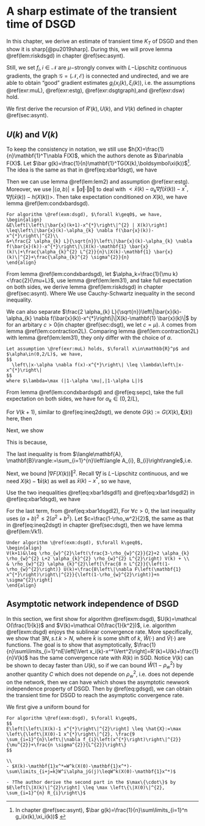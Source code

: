 # A sharp estimate of the transient time of DSGD

In this chapter, we derive an estimate of transient time $K_T$ of DSGD and then show it is sharp[@pu2019sharp]. During this, we will prove lemma \@ref(lem:riskdsgd) in chapter \@ref(sec:asynt). 

Still, we set $f_i, i\in\mathcal{N}$ are $\mu-$strongly convex with $L-$Lipschitz continuous gradients, the graph $\mathcal{G}=(\mathcal{N},\mathcal{E})$ is connected and undirected, and we are able to obtain "good" gradient estimates $g_i(x_i(k),\xi_i(k))$, i.e. the assumptions \@ref(exr:muL), \@ref(exr:estg), \@ref(exr:dsgtgraph),and \@ref(exr:dsw) hold. 

We first derive the recursion of $R'(k),U(k),$ and $V(k)$ defined in chapter \@ref(sec:asynt).

## $U(k)$ and $V(k)$

To keep the consistency in notation, we still use $h(X)=\frac{1}{n}\mathbf{1}^T\nabla F(X)$, which the authors denote as $\bar\nabla F(X)$. Let $\bar g(k)=\frac{1}{n}\mathbf{1}^TG(X(k),\boldsymbol\xi(k))$^[In chapter \@ref(sec:asynt), $\bar g(k)=\frac{1}{n}\sum\limits_{i=1}^n g_i(x(k),\xi_i(k))$ ]. The idea is the same as that in \@ref(eq:xbar1dsgt), we have 
\begin{align}
\bar x(k+1)-x^*&=\bar x(k)-\alpha_k\left[\bar g(k)-\frac{1}{n}\mathbf{1}^T\nabla F(X(k))\right]-\\
&\alpha_k\left[\frac{1}{n}\mathbf{1}^T\nabla F(X(k))-\nabla f(\bar x(k))\right]-\alpha_k\nabla f(\bar x(k))-x^*\\
&:=(\bar x(k)-\alpha_k\nabla f(\bar x(k))-x^*)-\alpha_k(\bar g(k)-h(X(k)))-\\
&\alpha_k(h(X(k))-\nabla f(\bar x(k)))
(#eq:dsgdxbar1)
\end{align}

Then we can use lemma \@ref(lem:lem2) and assumption \@ref(exr:estg). Moreover, we use $|\langle a,b\rangle|\leq \Vert a\Vert \cdot\Vert b\Vert$ to deal with $<\bar x(k)-\alpha_k\nabla f(\bar x(k))-x^*,\nabla f(\bar x(k))-h(X(k))>$. Then take expectation conditioned on $X(k)$, we have lemma \@ref(lem:condxbardsgd). 


```lemma
For algorithm \@ref(exm:dsgd), $\forall k\geq0$, we have, 
\begin{align}
&E\left[\left\|\bar{x}(k+1)-x^{*}\right\|^{2} | X(k)\right] \leq\left\|\bar{x}(k)-\alpha_{k} \nabla f(\bar{x}(k))-x^{*}\right\|^{2}\\
&+\frac{2 \alpha_{k} L}{\sqrt{n}}\left\|\bar{x}(k)-\alpha_{k} \nabla f(\bar{x}(k))-x^{*}\right\|\|X(k)-\mathbf{1} \bar{x}(k)\|+\frac{\alpha_{k}^{2} L^{2}}{n}\|X(k)-\mathbf{1} \bar{x}(k)\|^{2}+\frac{\alpha_{k}^{2} \sigma^{2}}{n}
\end{align}
```

From lemma \@ref(lem:condxbardsgd), let $\alpha_k=\frac{1}{\mu k}<\frac{2}{\mu+L}$, use lemma \@ref(lem:lem31), and take full expectation on both sides, we derive lemma \@ref(lem:riskdsgd) in chapter \@ref(sec:asynt). 
\begin{align}
U(k+1)&\leq (1-\frac{1}{k})^2 U(k)+\frac{2L(1-\frac{1}{k})}{\mu k\sqrt{n}}E\left[\Vert \bar x(k)-x^*\Vert\cdot \Vert x(k)-\mathbf{1}\bar x(k)\Vert\right]+\\
&\frac{L^2}{\mu^2 k^2n}V(k)+\frac{\sigma^2}{\mu^2k^2n}\\
&\leq (1-\frac{1}{k})^2 U(k)+\frac{2L}{\mu\sqrt{n}}\frac{\sqrt{U(k)V(k)}}{k}+\frac{L^2}{\mu^2 k^2n}V(k)+\frac{\sigma^2}{\mu^2k^2n}
\end{align}
Where We use Cauchy-Schwartz inequality in the second inequality.

We can also separate $\frac{2 \alpha_{k} L}{\sqrt{n}}\left\|\bar{x}(k)-\alpha_{k} \nabla f(\bar{x}(k))-x^{*}\right\|\|X(k)-\mathbf{1} \bar{x}(k)\|$ by 
\begin{align}
&\frac{2 \alpha_{k} L}{\sqrt{n}}\left\|\bar{x}(k)-\alpha_{k} \nabla f(\bar{x}(k))-x^{*}\right\|\|X(k)-\mathbf{1} \bar{x}(k)\|\\
&\leq \lambda^2c\Vert \bar x(k)-x^*\Vert + \frac{L^2}{cn}\Vert X(k)-\mathbf{1}\bar x(k)\Vert
(\#eq:sepc)
\end{align}
for an arbitary $c>0$(in chapter \@ref(sec:dsgt), we let $c=\mu$). $\lambda$ comes from lemma \@ref(lem:contraction2L). Comparing lemma \@ref(lem:contraction2L) with lemma \@ref(lem:lem31), they only differ with the choice of $\alpha$. 

```lemma
Let assumption \@ref(exr:muL) holds, $\forall x\in\mathbb{R}^p$ and $\alpha\in(0,2/L)$, we have, 
$$
  \left\|x-\alpha \nabla f(x)-x^{*}\right\| \leq \lambda\left\|x-x^{*}\right\|
$$
where $\lambda=\max (|1-\alpha \mu|,|1-\alpha L|)$
```

From lemma \@ref(lem:condxbardsgd) and \@ref(eq:sepc), take the full expectation on both sides, we have for $\alpha_k\in(0,2/L)$, 

\begin{align}
U(k+1)\leq \lambda^2(1+c) U(k)+\frac{\alpha_k^2L^2}{cn}(1+\frac{1}{c})V(k)+\frac{\alpha_k\sigma^2}{n}
(\#eq:Uk1)
\end{align}

For $V(k+1)$, similar to \@ref(eq:ineq2dsgt), we denote $G(k):=G(X(k),\boldsymbol\xi(k))$ here, then 
\begin{align}
&E\left[\Vert X(k+1)-\mathbf{1}\bar x(k+1)\Vert^2|X(k)\right]\\
&=E\left[\Vert WX(k)-\alpha_kWG(k)-\mathbf{1}(\bar x(k)-\alpha_k\bar g(k))\Vert^2|X(k)\right]\\
&\leq \rho_w^2\Vert X(k)-\mathbf{1}\bar x(k)\Vert^2+\alpha_k^2\rho_w^2E\left[\Vert G(k)-\mathbf{1}\bar g(k)\Vert^2|X(k)\right] -\\
&\quad 2\alpha_k\rho_w^2E\left[\langle X(k)-\mathbf{1}\bar x(k),G(k)-\mathbf{1}\bar g(k)\rangle|X(k)\right]\\
&\leq \rho_w^2\Vert X(k)-\mathbf{1}\bar x(k)\Vert^2+\alpha_k^2\rho_w^2E\left[\Vert G(k)-\mathbf{1}\bar g(k)\Vert^2|X(k)\right] -\\
&\quad 2\alpha_k\rho_w^2E\left[\langle X(k)-\mathbf{1}\bar x(k),\nabla F(X(k))-\mathbf{1}h(X(k))\rangle|X(k)\right]\\
(\#eq:xbar1dsgd)
\end{align}

Next, we show 
\begin{align}
E\left[\Vert G(k)-\mathbf{1}\bar g(k)\Vert^2|X(k)\right]
&\leq\|\nabla F(X(k))-\mathbf{1} h(X(k))\|^{2}+n \sigma^{2}\\
\|\nabla F(X(k))-\mathbf{1} h(X(k))\|^{2}&\leq \Vert \nabla F(X(k))\Vert^2
(\#eq:xbar1dsgdl1)
\end{align}

This is because, 
\begin{align}
&E\left[\Vert G(k)-\mathbf{1}\bar g(k)\Vert^2|X(k)\right]\\
&=E\left[\Vert (G(k)-\nabla F(X(k)))-\mathbf{1}(\bar g(k)-h(X(k)))+(\nabla F(X(k))-\mathbf{1}h(X(k)))\Vert^2|X(k)\right]\\
&\leq E\left[\Vert G(k)-\nabla F(X(k)\Vert^2|X(k)\right]-nE\left[\Vert \bar g(k)-h(X(k)) \Vert^2|X(k)\right] + \\
&\quad\Vert \nabla F(X(k))-\mathbf{1}h(X(k))\Vert^2\\
&\leq n \sigma^{2}+ \|\nabla F(X(k))-\mathbf{1} h(X(k))\|^{2}\\
&\leq n\sigma^2 + \vert \nabla F(X(k))\Vert^2 +n\vert h(x)\Vert^2 - 2\langle\nabla F(X(k)),\mathbf{1}h(X(k))\rangle \\
&\leq n\sigma^2 + \Vert \nabla F(X(k))\Vert^2 
\end{align}

The last inequality is from $\langle\mathbf{A}, \mathbf{B}\rangle:=\sum_{i=1}^{n}\left\langle A_{i}, B_{i}\right\rangle$,i.e. 
\begin{align}
\langle\nabla F(X(k)),\mathbf{1}h(X(k))\rangle&=\sum_{i=1}^n\langle\nabla f_i(x_i(k)),\frac{1}{n}\sum_{j=1}^n\nabla f_j(x_j(k))\rangle\\
&=n\langle \frac{1}{n}\sum_{i=1}^n \nabla f_i(x_i(k)),\frac{1}{n}\sum_{j=1}^n\nabla f_j(x_j(k))\rangle\\
&=n\Vert h(X(k))\Vert^2
\end{align}


Next, we bound $\vert \nabla F(X(k))\Vert^2$. Recall $\nabla f$ is $L-$Lipschitz continuous, and we need $X(k)-\mathbf{1}\bar x(k)$ as well as $\bar x(k)-x^*$, so we have,

\begin{align}
&\Vert \nabla F(X(k))\Vert^2\\
&= \Vert \nabla F(X(k))-\nabla F(\mathbf{1}\bar x(k))+\nabla F(\mathbf{1}\bar x(k))-\nabla F(\mathbf{1}x^*)+\nabla F(\mathbf{1}x^*)\Vert^2\\
&\leq\left(L\|X(k)-\mathbf{1} \bar{x}(k)\|+\sqrt{n} L\left\|\bar{x}(k)-x^{*}\right\|+\left\|\nabla F\left(\mathbf{1} x^{*}\right)\right\|\right)^{2}\\
&\stackrel{?}\leq 2 L^{2}\|X(k)-\mathbf{1} \bar{x}(k)\|^{2}+4 n L^{2}\left\|\bar{x}(k)-x^{*}\right\|^{2}+4\left\|\nabla F\left(\mathbf{1} x^{*}\right)\right\|^{2}
(#eq:xbar1dsgdl2)
\end{align}

Use the two inequalities \@ref(eq:xbar1dsgdl1) and \@ref(eq:xbar1dsgdl2) in \@ref(eq:xbar1dsgd), we have 

\begin{align}
&\frac{1}{\rho_w^2}E\left[\Vert X(k+1)-\mathbf{1}\bar x(k+1)\Vert^2|X(k)\right]-\alpha_k^2n\sigma^2\\
&\leq \Vert X(k)-\mathbf{1}\bar x(k)\Vert^2 + \alpha_k^2 \Vert \nabla F(X(k))\Vert^2 + 2\alpha_k\Vert X(k)-\mathbf{1}\bar x(k)\Vert\cdot \Vert \nabla F(X(k))\Vert\\
\end{align}

For the last term, from \@ref(eq:xbar1dsgdl2), 
\begin{align}
&2\alpha_k\Vert X(k)-\mathbf{1}\bar x(k)\Vert\cdot \Vert \nabla F(X(k))\Vert\\
&\leq2\alpha_k \Vert X(k)-\mathbf{1}\bar x(k)\Vert\left(L\|X(k)-\mathbf{1} \bar{x}(k)\|+\sqrt{n} L\left\|\bar{x}(k)-x^{*}\right\|+\left\|\nabla F\left(\mathbf{1} x^{*}\right)\right\|\right)\\
&\leq 2\alpha_kL\Vert X(k)-\mathbf{1}\bar x(k)\Vert^2 + \left[c\Vert X(k)-\mathbf{1}\bar x(k)\Vert^2+\frac{\alpha_k^2}{c}(\sqrt{n} L\left\|\bar{x}(k)-x^{*}\right\|+\| \nabla F\left(\mathbf{1} x^{*}\right)^2)\right]\\
&\leq (2\alpha_kL+c)\Vert X(k)-\mathbf{1}\bar x(k)\Vert^2 + \frac{\alpha_k}{c}\left(2 n L^{2}\left\|\bar{x}(k)-x^{*}\right\|^{2}+2\left\|\nabla F\left(\mathbf{1} x^{*}\right)\right\|^{2}\right)
\end{align}
For $\forall c>0$, the last inequality uses $(a+b)^2\leq 2(a^2+b^2)$. Let $c=\frac{1-\rho_w^2}{2}$, the same as that in \@ref(eq:ineq2dsgt) in chapter \@ref(sec:dsgt), then we have lemma \@ref(lem:Vk1).


```lemma
Under algorithm \@ref(exm:dsgd), $\forall k\geq0$, 
\begin{align}
V(k+1)&\leq \rho_{w}^{2}\left(\frac{3-\rho_{w}^{2}}{2}+2 \alpha_{k} \rho_{w}^{2} L+2 \alpha_{k}^{2} \rho_{w}^{2} L^{2}\right) V(k) + \\
& \rho_{w}^{2} \alpha_{k}^{2}\left[\frac{8 n L^{2}}{\left(1-\rho_{w}^{2}\right)} U(k)+\frac{8\left\|\nabla F\left(\mathbf{1} x^{*}\right)\right\|^{2}}{\left(1-\rho_{w}^{2}\right)}+n \sigma^{2}\right]
\end{align}
```

## Asymptotic network independence of DSGD 

In this section, we first show for algorithm \@ref(exm:dsgd), $U(k)=\mathcal O(\frac{1}{k})$ and $V(k)=\mathcal O(\frac{1}{k^2})$, i.e. algorithm \@ref(exm:dsgd) enjoys the sublinear convergence rate. More specifically, we show that $\exists N, s.t. k>N,$
\begin{equation}
U(k)\leq \frac{\hat W(1-\rho_w^2)}{\tilde k},\quad V(k)\leq \frac{\hat V((1-\rho_w^2,\hat W))}{\tilde k^2}
(\#eq:introsldsgd)
\end{equation}
where $\tilde k$ is some shift of $k$, $\hat W(\cdot)$ and $\hat V(\cdot)$ are functions. The goal is to show that asymptotically, $\frac{1}{n}\sum\limits_{i=1}^nE\left[\Vert x_i(k)-x^*\Vert^2\right]=R'(k)=U(k)+\frac{1}{n}V(k)$ has the same convergence rate with $R(k)$ in SGD. Notice $V(k)$ can be shown to decay faster than $U(k)$, so if we can bound $\hat W(1-\rho_w^2)$ by another quantity $C$ which does not depende on $\rho_w^2$, i.e. does not depende on the network, then we can have 
\begin{equation}
R'(k)\leq\frac{C}{\tilde k}+\frac{1}{n} \frac{V(1-\rho_w^2)}{\tilde k^2}
(\#eq:gdsgd)
\end{equation}
which shows the asymptotic newwork independence property of DSGD. Then by \@ref(eq:gdsgd), we can obtain the transient time for DSGD to reach the asymptotic convergence rate.

We first give a uniform bound for 
\begin{align}
E\left[\Vert X(k)-\mathbf{1}x^*\Vert^2\right]&=E\left[\sum_{i=1}^n\Vert x_i^T(k)-x^*\Vert^2\right]\\
&=\sum_{i=1}^n E\left[\Vert x_i^T(k)-x^*\right]\\
&=nR'(k)
\end{align}

```lemma
For algorithm \@ref(exm:dsgd), $\forall k\geq0$, 
$$
E\left[\left\|X(k)-1 x^{*}\right\|^{2}\right] \leq \hat{X}:=\max \left\{\left\|X(0)-1 x^{*}\right\|^{2}, \frac{9 \sum_{i=1}^{n}\left\|\nabla f_{i}\left(x^{*}\right)\right\|^{2}}{\mu^{2}}+\frac{n \sigma^{2}}{L^{2}}\right\}
$$
```

```remark
\\
- $X(k)-\mathbf{1}x^*=W^k(X(0)-\mathbf{1}x^*)-\sum\limits_{i+j=k}W^i\alpha_jG(j)\leqW^k(X(0)-\mathbf{1}x^*)$
  
- ?The author derive the second part in the $\max\{\cdot\}$ by $E\left[\|X(k)\|^{2}\right] \leq \max \left\{\|X(0)\|^{2}, \sum_{i=1}^{n} R_{i}\right\}$

```

